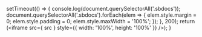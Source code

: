 
<Meta title="Tests/Unit - coverage" />

  setTimeout(() => {
    console.log(document.querySelectorAll('.sbdocs'));
    document.querySelectorAll('.sbdocs').forEach(elem => {
      elem.style.margin = 0;
      elem.style.padding = 0;
      elem.style.maxWidth = '100%';
    });
  }, 200);
  return (<iframe src={ src } style={{ width: '100%', height: '100%' }} />);
}

<FullscreenIframe src="https://alexxiia.github.io/workflow-frontend/coverage/" />
